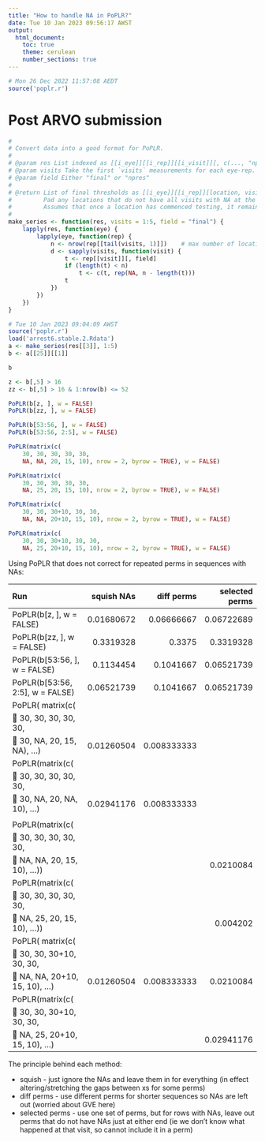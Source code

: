```yaml
---
title: "How to handle NA in PoPLR?"
date: Tue 10 Jan 2023 09:56:17 AWST
output:
  html_document:
    toc: true
    theme: cerulean
    number_sections: true
---
```


```r
# Mon 26 Dec 2022 11:57:08 AEDT
source('poplr.r')
```

# Post ARVO submission

```r
#
# Convert data into a good format for PoPLR.
#
# @param res List indexed as [[i_eye]][[i_rep]][[i_visit]][, c(..., "npres", "final")]
# @param visits Take the first `visits` measurements for each eye-rep.
# @param field Either "final" or "npres"
#
# @return List of final thresholds as [[i_eye]][[i_rep]][location, visit].
#         Pad any locations that do not have all visits with NA at the early visits.
#         Assumes that once a location has commenced testing, it remains tested.
#
make_series <- function(res, visits = 1:5, field = "final") {
    lapply(res, function(eye) {
        lapply(eye, function(rep) {
            n <- nrow(rep[[tail(visits, 1)]])    # max number of locations for this rep
            d <- sapply(visits, function(visit) {
                t <- rep[[visit]][, field]
                if (length(t) < n)
                    t <- c(t, rep(NA, n - length(t)))
                t
            })
        })
    })
}
```


```r
# Tue 10 Jan 2023 09:04:09 AWST
source('poplr.r')
load('arrest6.stable.2.Rdata')
a <- make_series(res[[3]], 1:5)
b <- a[[25]][[1]]

b

z <- b[,5] > 16
zz <- b[,5] > 16 & 1:nrow(b) <= 52

PoPLR(b[z, ], w = FALSE)
PoPLR(b[zz, ], w = FALSE)

PoPLR(b[53:56, ], w = FALSE)
PoPLR(b[53:56, 2:5], w = FALSE)

PoPLR(matrix(c(
    30, 30, 30, 30, 30,
    NA, NA, 20, 15, 10), nrow = 2, byrow = TRUE), w = FALSE)

PoPLR(matrix(c(
    30, 30, 30, 30, 30,
    NA, 25, 20, 15, 10), nrow = 2, byrow = TRUE), w = FALSE)

PoPLR(matrix(c(
    30, 30, 30+10, 30, 30,
    NA, NA, 20+10, 15, 10), nrow = 2, byrow = TRUE), w = FALSE)

PoPLR(matrix(c(
    30, 30, 30+10, 30, 30,
    NA, 25, 20+10, 15, 10), nrow = 2, byrow = TRUE), w = FALSE)
```

Using PoPLR that does not correct for repeated perms in sequences with NAs:
 
|  Run                             | squish NAs   | diff perms    | selected perms |
|:---------------------------------|-------------:|--------------:|----------------:|
| PoPLR(b[z, ], w = FALSE)         |  0.01680672  |   0.06666667  | 0.06722689  |
| PoPLR(b[zz, ], w = FALSE)        |  0.3319328   |   0.3375      | 0.3319328   |
| PoPLR(b[53:56, ], w = FALSE)     |  0.1134454   |   0.1041667   | 0.06521739  |
| PoPLR(b[53:56, 2:5], w = FALSE)  |  0.06521739  |   0.1041667   |  0.06521739 |
| PoPLR( matrix(c(                 |              |               |             |
|  &#12;  30, 30, 30, 30, 30,          |               |               |           |
|  &#12;  30, NA, 20, 15, NA), ...)    | 0.01260504    | 0.008333333   |           |
|PoPLR(matrix(c(                       |               |               |           |                        
|  &#12;  30, 30, 30, 30, 30,          |               |               |           |        
|  &#12;  30, NA, 20, NA, 10), ...)    | 0.02941176    | 0.008333333   |           |
|                                      |               |               |           |
|PoPLR(matrix(c(                       |               |               |           |
| &#12; 30, 30, 30, 30, 30,            |               |               |           |
| &#12; NA, NA, 20, 15, 10), ...))     |               |               | 0.0210084 |
|PoPLR(matrix(c(                       |               |               |           |
| &#12; 30, 30, 30, 30, 30,            |               |               |           |
| &#12; NA, 25, 20, 15, 10), ...))     |               |               | 0.004202  |
| PoPLR( matrix(c(                     |               |               |           |
|  &#12;   30, 30, 30+10, 30, 30,      |               |               |           |
|  &#12;   NA, NA, 20+10, 15, 10), ...)| 0.01260504    | 0.008333333   | 0.0210084 |
|PoPLR(matrix(c(                       |               |               |           |
|  &#12;  30, 30, 30+10, 30, 30,       |               |               |           | 
|  &#12;  NA, 25, 20+10, 15, 10), ...) |               |               | 0.02941176|


The principle behind each method:

 * squish - just ignore the NAs and leave them in for everything (in effect altering/stretching the 
            gaps between xs for some perms)
 * diff perms - use different perms for shorter sequences so NAs are left out (worried about GVE here)
 * selected perms - use one set of perms, but for rows with NAs, leave out perms that do not have NAs 
                    just at either end (ie we don't know what happened at that visit, so cannot 
                    include it in a perm)